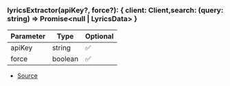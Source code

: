### lyricsExtractor(apiKey?, force?): \{ client: Client,search: (query: string) => Promise\<null \| LyricsData> }
| Parameter | Type | Optional |
| ----------- | ----------- | ----------- |
| apiKey | string | ✅ |
| force | boolean | ✅ |


- [Source](https://github.com/Androz2091/discord-player/blob/451214b/packages/extractor/src/extractors/LyricsExtractor.ts#L6)